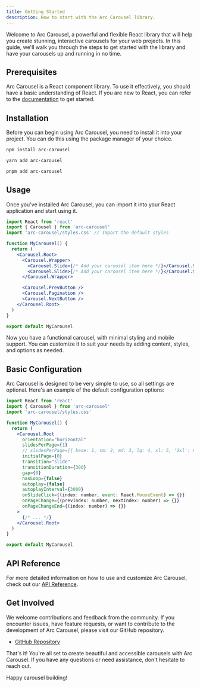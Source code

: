 ```yaml
---
title: Getting Started
description: How to start with the Arc Carousel library.
---
```



Welcome to Arc Carousel, a powerful and flexible React library that will help you create stunning, interactive carousels for your web projects. In this guide, we'll walk you through the steps to get started with the library and have your carousels up and running in no time.

## Prerequisites

Arc Carousel is a React component library. To use it effectively, you should have a basic understanding of React. If you are new to React, you can refer to the [documentation](https://react.dev/learn) to get started.

## Installation

Before you can begin using Arc Carousel, you need to install it into your project. You can do this using the package manager of your choice.

<Tabs>
  <TabItem label="npm">
  
  ```sh
  npm install arc-carousel
  ```

  </TabItem>
  <TabItem label="yarn">
  
  ```sh
  yarn add arc-carousel
  ```
  
  </TabItem>
  <TabItem label="pnpm">
  
  ```sh
  pnpm add arc-carousel
  ```
  
  </TabItem>
</Tabs>

## Usage

Once you've installed Arc Carousel, you can import it into your React application and start using it.

```jsx title="MyCarousel.jsx"
import React from 'react'
import { Carousel } from 'arc-carousel'
import 'arc-carousel/styles.css' // Import the default styles

function MyCarousel() {
  return (
    <Carousel.Root>
      <Carousel.Wrapper>
        <Carousel.Slide>{/* Add your carousel item here */}</Carousel.Slide>
        <Carousel.Slide>{/* Add your carousel item here */}</Carousel.Slide>
      </Carousel.Wrapper>

      <Carousel.PrevButton />
      <Carousel.Pagination />
      <Carousel.NextButton />
    </Carousel.Root>
  )
}

export default MyCarousel
```

Now you have a functional carousel, with minimal styling and mobile support. You can customize it to suit your needs by adding content, styles, and options as needed.

## Basic Configuration

Arc Carousel is designed to be very simple to use, so all settings are optional. Here's an example of the default configuration options:

```jsx
import React from 'react'
import { Carousel } from 'arc-carousel'
import 'arc-carousel/styles.css'

function MyCarousel() {
  return (
    <Carousel.Root
      orientation="horizontal"
      slidesPerPage={1}
      // slidesPerPage={{ base: 1, sm: 2, md: 3, lg: 4, xl: 5, '2xl': 6 }} // responsive
      initialPage={0}
      transition="slide"
      transitionDuration={300}
      gap={0}
      hasLoop={false}
      autoplay={false}
      autoplayInterval={3000}
      onSlideClick={(index: number, event: React.MouseEvent) => {}}
      onPageChange={(prevIndex: number, nextIndex: number) => {}}
      onPageChangeEnd={(index: number) => {}}
    >
      {/* ... */}
    </Carousel.Root>
  )
}

export default MyCarousel
```

## API Reference

For more detailed information on how to use and customize Arc Carousel, check out our [API Reference](/reference/carousel-root/).

## Get Involved

We welcome contributions and feedback from the community. If you encounter issues, have feature requests, or want to contribute to the development of Arc Carousel, please visit our GitHub repository.

- [GitHub Repository](https://github.com/MBrunoS/arc-carousel)

That's it! You're all set to create beautiful and accessible carousels with Arc Carousel. If you have any questions or need assistance, don't hesitate to reach out.

Happy carousel building!

